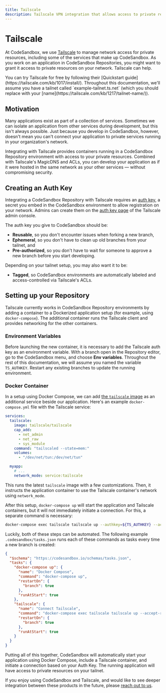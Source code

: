 ```yaml
---
title: Tailscale
description: Tailscale VPN integration that allows access to private resources from your Repositories.
---
```



# Tailscale

At CodeSandbox, we use [Tailscale](https://tailscale.com/) to manage network access for private resources, including some of the services that make up CodeSandbox.
As you work on an application in CodeSandbox Repositories, you might want to grant it access to private resources on your network.
Tailscale can help.

<Callout emoji="⭑">
You can try Tailscale for free by following their [Quickstart guide](https://tailscale.com/kb/1017/install/).
Throughout this documentation, we'll assume you have a tailnet called `example-tailnet.ts.net` (which you should replace with your [name](https://tailscale.com/kb/1217/tailnet-name/)).
</Callout>

## Motivation

Many applications exist as part of a collection of services.
Sometimes we can isolate an application from other services during development, but this isn't always possible.
Just because you develop in CodeSandbox, however, doesn't mean you can't connect your application to private services running in your organization's network.

Integrating with Tailscale provides containers running in a CodeSandbox Repository environment with access to your private resources.
Combined with Tailscale's MagicDNS and ACLs, you can develop your application as if it were hosted in the same network as your other services — without compromising security.

## Creating an Auth Key

Integrating a CodeSandbox Repository with Tailscale requires an [auth key](https://tailscale.com/kb/1085/auth-keys/), a secret you embed in the CodeSandbox environment to allow registration on your network.
Admins can create them on the [auth key page](https://login.tailscale.com/admin/settings/keys) of the Tailscale admin console.

The auth key you give to CodeSandbox should be:

* **Reusable**, so you don't encounter issues when forking a new branch,
* **Ephemeral**, so you don't have to clean up old branches from your tailnet, and
* **Pre-authorized**, so you don't have to wait for someone to approve a new branch before you start developing.

Depending on your tailnet setup, you may also want it to be:

* **Tagged**, so CodeSandbox environments are automatically labeled and access-controlled via Tailscale's ACLs.

## Setting up your Repository

Tailscale currently works in CodeSandbox Repository environments by adding a container to a Dockerized application setup (for example, using `docker-compose`).
The additional container runs the Tailscale client and provides networking for the other containers.

### Environment Variables

Before launching the new container, it is necessary to add the Tailscale auth key as an environment variable.
With a branch open in the Repository editor, go to the CodeSandbox menu, and choose **Env variables**.
Throughout the rest of this documentation, we will assume you named the variable `TS_AUTHKEY`.
Restart any existing branches to update the running environment.

### Docker Container

In a setup using Docker Compose, we can add [the `tailscale` image](https://hub.docker.com/r/tailscale/tailscale) as an additional service beside our application.
Here's an example `docker-compose.yml` file with the Tailscale service:

```yaml
services:
  tailscale:
    image: tailscale/tailscale
    cap_add:
      - net_admin
      - net_raw
      - sys_module
    command: "tailscaled --state=mem:"
    volumes:
      - "/dev/net/tun:/dev/net/tun"

  myapp:
    # ...
    network_mode: service:tailscale
```

This runs the latest `tailscale` image with a few customizations.
Then, it instructs the application container to use the Tailscale container's network using `network_mode`.

After this setup, `docker-compose up` will start the application and Tailscale containers, but it will not immediately initiate a connection.
For this, a separate command is necessary:

```sh
docker-compose exec tailscale tailscale up --authkey=${TS_AUTHKEY} --accept-routes --hostname=csb-${HOSTNAME}
```

Luckily, both of these steps can be automated.
The following example `.codesandbox/tasks.json` runs each of these commands as tasks every time a new branch is created:

```json
{
  "$schema": "https://codesandbox.io/schemas/tasks.json",
  "tasks": {
    "docker-compose up": {
      "name": "Docker Compose",
      "command": "docker-compose up",
      "restartOn": {
        "branch": true
      },
      "runAtStart": true
    },
    "tailscale": {
      "name": "Connect Tailscale",
      "command": "docker-compose exec tailscale tailscale up --accept-routes --authkey=${TS_AUTHKEY} --hostname=csb-${HOSTNAME}",
      "restartOn": {
        "branch": true
      },
      "runAtStart": true
    }
  }
}
```

Putting all of this together, CodeSandbox will automatically start your application using Docker Compose, include a Tailscale container, and initiate a connection based on your Auth Key.
The running application will have access to private resources on your tailnet.

If you enjoy using CodeSandbox and Tailscale, and would like to see deeper integration between these products in the future, please [reach out to us](mailto:support@codesandbox.io).
